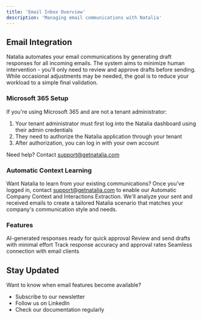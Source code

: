 ```yaml
---
title: 'Email Inbox Overview'
description: 'Managing email communications with Natalia'
---
```


## Email Integration

Natalia automates your email communications by generating draft responses for all incoming emails. The system aims to minimize human intervention - you'll only need to review and approve drafts before sending. While occasional adjustments may be needed, the goal is to reduce your workload to a simple final validation.

### Microsoft 365 Setup
If you're using Microsoft 365 and are not a tenant administrator:
1. Your tenant administrator must first log into the Natalia dashboard using their admin credentials
2. They need to authorize the Natalia application through your tenant
3. After authorization, you can log in with your own account

Need help? Contact support@getnatalia.com

### Automatic Context Learning
Want Natalia to learn from your existing communications? Once you've logged in, contact support@getnatalia.com to enable our Automatic Company Context and Interactions Extraction. We'll analyze your sent and received emails to create a tailored Natalia scenario that matches your company's communication style and needs.

### Features

<CardGroup cols={2}>
  <Card title="Smart Draft Generation" icon="reply">
    AI-generated responses ready for quick approval
  </Card>
  <Card title="One-Click Send" icon="paper-plane">
    Review and send drafts with minimal effort
  </Card>
  <Card title="Analytics" icon="chart-line">
    Track response accuracy and approval rates
  </Card>
  <Card title="Integration" icon="puzzle-piece">
    Seamless connection with email clients
  </Card>
</CardGroup>

## Stay Updated

Want to know when email features become available?
- Subscribe to our newsletter
- Follow us on LinkedIn
- Check our documentation regularly